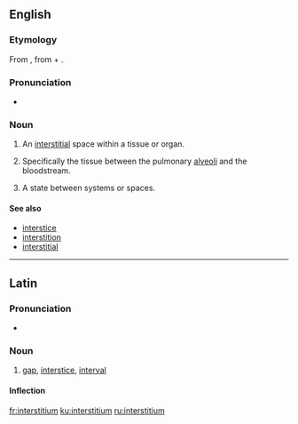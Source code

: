 ==English==

===Etymology===
From {{etyl|la|en}} {{term|interstitium||lang=la}}, from {{term|inter||between|lang=la}} + {{term|sistere||to stand, place|llang=la}}.

===Pronunciation===

* {{IPA|ˌɪntɚˑstɪʃiəm}}

===Noun===
{{en-noun|interstitia}}

# {{context|medicine|lang=en}} An [[interstitial]] space within a tissue or organ.
# {{context|medicine|lang=en}} Specifically the tissue between the pulmonary [[alveoli]] and the bloodstream.
# {{context|philosophy|lang=en}} A state between systems or spaces.

====See also====
* [[interstice]]
* [[interstition]]
* [[interstitial]]

----

==Latin==

===Pronunciation===
* {{la-pronunc|interstitium}}

===Noun===
{{la-noun|interstitium|interstitii|interstitiī|n|second}}

# [[gap]], [[interstice]], [[interval]]

====Inflection====
{{la-decl-2nd-N|interstiti}}

[[fr:interstitium]]
[[ku:interstitium]]
[[ru:interstitium]]